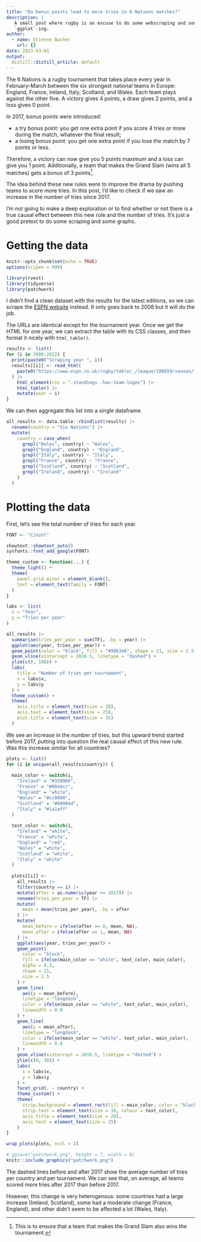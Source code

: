 ```yaml
---
title: "Do bonus points lead to more tries in 6 Nations matches?"
description: |
   A small post where rugby is an excuse to do some webscraping and some
   `ggplot`-ing.
author:
  - name: Etienne Bacher
    url: {}
date: 2023-03-01
output:
  distill::distill_article: default
---
```


The 6 Nations is a rugby tournament that takes place every year in February-March
between the six strongest national teams in Europe: England, France, Ireland,
Italy, Scotland, and Wales. Each team plays against the other five. A victory gives 4 points, a draw gives 2 points, and a loss gives 0 point. 

In 2017, bonus points were introduced: 

* a try bonus point: you get one extra point if you score 4 tries or more during 
the match, whatever the final result;
* a losing bonus point: you get one extra point if you lose the match by 7
points or less.

Therefore, a victory can now give you 5 points maximum and a loss can give you 
1 point. Additionally, a team that makes the Grand Slam (wins all 5 matches) 
gets a bonus of 3 points^[This is to ensure that a team that makes the Grand
Slam also wins the tournament.].

The idea behind these new rules were to improve the drama by pushing teams to 
score more tries. In this post, I'd like to check if we saw an increase in the
number of tries since 2017. 

I'm not going to make a deep exploration or to find whether or not there is a 
true causal effect between this new rule and the number of tries. It's just a
good pretext to do some scraping and some graphs.


# Getting the data

```r
knitr::opts_chunk$set(echo = TRUE)
options(scipen = 999)
```

```r
library(rvest)
library(tidyverse)
library(patchwork)
```

I didn't find a clean dataset with the results for the latest editions, so we
can scrape the [ESPN website](https://www.espn.co.uk/rugby/table/_/league/180659/season/2022) instead. It only goes back to 2008 but it will do the
job.

The URLs are identical except for the tournament year. Once we get the HTML for
one year, we can extract the table with its CSS classes, and then format it 
nicely with `html_table()`.

```r
results <- list()
for (i in 2008:2022) {
  print(paste0("Scraping year ", i))
  results[[i]] <- read_html(
    paste0("https://www.espn.co.uk/rugby/table/_/league/180659/season/", i)
  ) |> 
    html_element(css = ".standings .has-team-logos") |> 
    html_table() |> 
    mutate(year = i)
}
```

We can then aggregate this list into a single dataframe.

```r
all_results <- data.table::rbindlist(results) |>
  rename(country = "Six Nations") |> 
  mutate(
    country = case_when(
      grepl("Wales", country) ~ "Wales",
      grepl("England", country) ~ "England",
      grepl("Italy", country) ~ "Italy",
      grepl("France", country) ~ "France",
      grepl("Scotland", country) ~ "Scotland",
      grepl("Ireland", country) ~ "Ireland"
    )
  )
```


# Plotting the data

First, let's see the total number of tries for each year.

```r
FONT <- "Cinzel"

showtext::showtext_auto()
sysfonts::font_add_google(FONT)

theme_custom <- function(...) {
  theme_light() +
  theme(
    panel.grid.minor = element_blank(),
    text = element_text(family = FONT)
  )
}

labs <- list(
  x = "Year",
  y = "Tries per year"
)

all_results |> 
  summarise(tries_per_year = sum(TF), .by = year) |> 
  ggplot(aes(year, tries_per_year)) +
  geom_point(color = "black", fill = "#99b3e6", shape = 21, size = 2.5) +
  geom_vline(xintercept = 2016.5, linetype = "dashed") +
  ylim(c(0, 100)) +
  labs(
    title = "Number of tries per tournament",
    x = labs$x,
    y = labs$y
  ) +
  theme_custom() +
  theme(
    axis.title = element_text(size = 28),
    axis.text = element_text(size = 25),
    plot.title = element_text(size = 35)
  )
```


We see an increase in the number of tries, but this upward trend started before
2017, putting into question the real causal effect of this new rule. Was this
increase similar for all countries?

```r
plots <- list()
for (i in unique(all_results$country)) {
  
  main_color <- switch(i,
    "Ireland" = "#339966",
    "France" = "#0044cc",
    "England" = "white",
    "Wales" = "#cc0000",
    "Scotland" = "#00004d",
    "Italy" = "#1a1aff"
  )
  
  text_color <- switch(i,
    "Ireland" = "white",
    "France" = "white",
    "England" = "red",
    "Wales" = "white",
    "Scotland" = "white",
    "Italy" = "white"
  )
  
  plots[[i]] <-
    all_results |>
    filter(country == i) |>
    mutate(after = as.numeric(year >= 2017)) |>
    rename(tries_per_year = TF) |>
    mutate(
      mean = mean(tries_per_year), .by = after
    ) |>
    mutate(
      mean_before = ifelse(after == 0, mean, NA),
      mean_after = ifelse(after == 1, mean, NA)
    ) |>
    ggplot(aes(year, tries_per_year)) +
    geom_point(
      color = "black", 
      fill = ifelse(main_color == "white", text_color, main_color), 
      alpha = 0.3, 
      shape = 21, 
      size = 2.5
    ) +
    geom_line(
      aes(y = mean_before), 
      linetype = "longdash", 
      color = ifelse(main_color == "white", text_color, main_color), 
      linewidth = 0.8
    ) +
    geom_line(
      aes(y = mean_after), 
      linetype = "longdash", 
      color = ifelse(main_color == "white", text_color, main_color), 
      linewidth = 0.8
    ) +
    geom_vline(xintercept = 2016.5, linetype = "dotted") +
    ylim(c(0, 30)) +
    labs(
      x = labs$x,
      y = labs$y
    ) +
    facet_grid(. ~ country) +
    theme_custom() +
    theme(
      strip.background = element_rect(fill = main_color, color = "black"),
      strip.text = element_text(size = 36, colour = text_color),
      axis.title = element_text(size = 28),
      axis.text = element_text(size = 25)
    )
}

wrap_plots(plots, ncol = 2)
```

```r
# ggsave("patchwork.png", height = 7, width = 8)
knitr::include_graphics("patchwork.png")
```

The dashed lines before and after 2017 show the average number of tries per 
country and per tournament. We can see that, on average, all teams scored more
tries after 2017 than before 2017. 

However, this change is very heterogenous: some countries had a large increase
(Ireland, Scotland), some had a moderate change (France, England), and other 
didn't seem to be affected a lot (Wales, Italy). 
